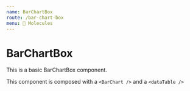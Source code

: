 ```yaml
---
name: BarChartBox
route: /bar-chart-box
menu: 🧬 Molecules
---
```



# BarChartBox

This is a basic BarChartBox component.

This component is composed with a `<BarChart />` and a `<dataTable />`

<Playground>
  <BarChartBox
    title="Derniers taux de cotisations"
    data={[
      {
        label: '2000',
        values: [
          {
            percent: 'salut A',
            name: 'Page A',
            value: 2400,
          },
          {
            percent: 'salut B',
            name: 'Page B',
            value: 1398,
          },
          {
            percent: 'salut C',
            name: 'Page C',
            value: 8,
          },
          {
            percent: 'salut D',
            name: 'Page D',
            value: 3908,
          },
          {
            percent: 'salut E',
            name: 'Pe E',
            value: 4800,
          },
        ],
      },
      {
        label: '2001',
        values: [
          {
            percent: 'salut AA',
            name: 'Page AA',
            value: 2200,
          },
          {
            percent: 'salut BB',
            name: 'Page BB',
            value: 398,
          },
          {
            percent: 'salut CC',
            name: 'Page CC',
            value: 200,
          },
          {
            percent: 'salut DD',
            name: 'Page DD',
            value: 1908,
          },
          {
            percent: 'salut EE',
            name: 'Pe EE',
            value: 4000,
          },
        ],
      },
    ]}
    dataTable={{
      title: 'Taux de cotisation (Date 01/01/2019)',
      info: 'Infoooo',
      actions: [{ label: 'left', url: '/' }, { label: 'right', url: '/' }],
    }}
  />
</Playground>
